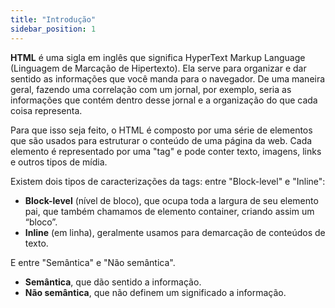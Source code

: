 ```yaml
---
title: "Introdução"
sidebar_position: 1
---
```


**HTML** é uma sigla em inglês que significa HyperText Markup Language (Linguagem de Marcação de Hipertexto). Ela serve para organizar e dar sentido as informações que você manda para o navegador. De uma maneira geral, fazendo uma correlação com um jornal, por exemplo, seria as informações que contém dentro desse jornal e a organização do que cada coisa representa.

Para que isso seja feito, o HTML é composto por uma série de elementos que são usados para estruturar o conteúdo de uma página da web. Cada elemento é representado por uma "tag" e pode conter texto, imagens, links e outros tipos de mídia.

Existem dois tipos de caracterizações da tags: entre "Block-level" e "Inline":

- **Block-level** (nível de bloco), que ocupa toda a largura de seu elemento pai, que também chamamos de elemento container, criando assim um “bloco”.
- **Inline** (em linha), geralmente usamos para demarcação de conteúdos de texto.

E entre "Semântica" e "Não semântica".

- **Semântica**, que dão sentido a informação.
- **Não semântica**, que não definem um significado a informação.
